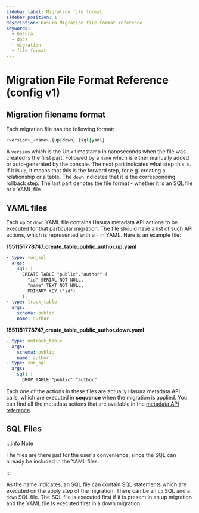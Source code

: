 ```yaml
---
sidebar_label: Migration file format
sidebar_position: 1
description: Hasura Migration file format reference
keywords:
  - hasura
  - docs
  - migration
  - file format
---
```


# Migration File Format Reference (config v1)

## Migration filename format

Each migration file has the following format:

```bash
<version>_<name>.{up|down}.{sql|yaml}
```

A `version` which is the Unix timestamp in nanoseconds when the file was
created is the first part. Followed by a `name` which is either manually
added or auto-generated by the console. The next part indicates what
step this is. If it is `up`, it means that this is the forward step, for
e.g. creating a relationship or a table. The `down` indicates that it is
the corresponding rollback step. The last part denotes the file format -
whether it is an SQL file or a YAML file.

## YAML files

Each `up` or `down` YAML file contains Hasura metadata API actions to be
executed for that particular migration. The file should have a list of
such API actions, which is represented with a `-` in YAML. Here is an
example file:

**1551151778747_create_table_public_author.up.yaml**

```yaml
- type: run_sql
  args:
    sql: |
      CREATE TABLE "public"."author" (
        "id" SERIAL NOT NULL,
        "name" TEXT NOT NULL,
        PRIMARY KEY ("id")
      );
- type: track_table
  args:
    schema: public
    name: author
```

**1551151778747_create_table_public_author.down.yaml**

```yaml
- type: untrack_table
  args:
    schema: public
    name: author
- type: run_sql
  args:
    sql: |
      DROP TABLE "public"."author"
```

Each one of the actions in these files are actually Hasura metadata API
calls, which are executed in **sequence** when the migration is applied.
You can find all the metadata actions that are available in the
[metadata API reference](/api-reference/metadata-api/index.mdx#metadata-query).

## SQL Files

:::info Note

The files are there just for the user's convenience, since the SQL can
already be included in the YAML files.

:::

As the name indicates, an SQL file can contain SQL statements which are
executed on the apply step of the migration. There can be an `up` SQL
and a `down` SQL file. The SQL file is executed first if it is present
in an up migration and the YAML file is executed first in a down
migration.
